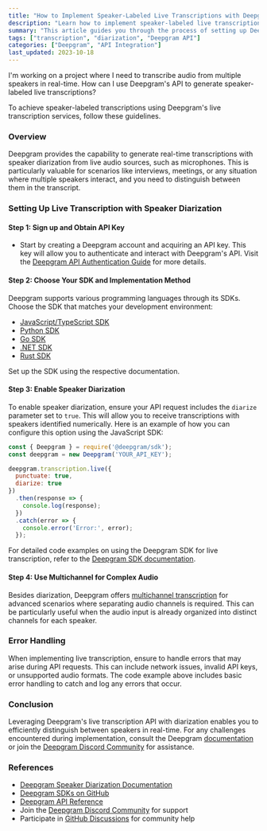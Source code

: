 ```yaml
---
title: "How to Implement Speaker-Labeled Live Transcriptions with Deepgram"
description: "Learn how to implement speaker-labeled live transcriptions using Deepgram's speech-to-text API."
summary: "This article guides you through the process of setting up Deepgram's live transcription services with speaker diarization, allowing you to generate real-time transcripts that distinguish between multiple speakers in the audio stream."
tags: ["transcription", "diarization", "Deepgram API"]
categories: ["Deepgram", "API Integration"]
last_updated: 2023-10-18
---
```


<CommunityQuestion>I'm working on a project where I need to transcribe audio from multiple speakers in real-time. How can I use Deepgram's API to generate speaker-labeled live transcriptions?</CommunityQuestion>

To achieve speaker-labeled transcriptions using Deepgram's live transcription services, follow these guidelines.

### Overview

Deepgram provides the capability to generate real-time transcriptions with speaker diarization from live audio sources, such as microphones. This is particularly valuable for scenarios like interviews, meetings, or any situation where multiple speakers interact, and you need to distinguish between them in the transcript.

### Setting Up Live Transcription with Speaker Diarization

#### Step 1: Sign up and Obtain API Key

- Start by creating a Deepgram account and acquiring an API key. This key will allow you to authenticate and interact with Deepgram's API. Visit the [Deepgram API Authentication Guide](/documentation/getting-started/authentication/#create-an-api-key) for more details.

#### Step 2: Choose Your SDK and Implementation Method

Deepgram supports various programming languages through its SDKs. Choose the SDK that matches your development environment:

- [JavaScript/TypeScript SDK](https://github.com/deepgram/deepgram-js-sdk)
- [Python SDK](https://github.com/deepgram/deepgram-python-sdk)
- [Go SDK](https://github.com/deepgram/deepgram-go-sdk)
- [.NET SDK](https://github.com/deepgram/deepgram-dotnet-sdk)
- [Rust SDK](https://github.com/deepgram/deepgram-rust-sdk)

Set up the SDK using the respective documentation.

#### Step 3: Enable Speaker Diarization

To enable speaker diarization, ensure your API request includes the `diarize` parameter set to `true`. This will allow you to receive transcriptions with speakers identified numerically. Here is an example of how you can configure this option using the JavaScript SDK:

```javascript
const { Deepgram } = require('@deepgram/sdk');
const deepgram = new Deepgram('YOUR_API_KEY');

deepgram.transcription.live({
  punctuate: true,
  diarize: true
})
  .then(response => {
    console.log(response);
  })
  .catch(error => {
    console.error('Error:', error);
  });
```

For detailed code examples on using the Deepgram SDK for live transcription, refer to the [Deepgram SDK documentation](/docs/getting-started-with-live-streaming-audio).

#### Step 4: Use Multichannel for Complex Audio

Besides diarization, Deepgram offers [multichannel transcription](/docs/multichannel-vs-diarization) for advanced scenarios where separating audio channels is required. This can be particularly useful when the audio input is already organized into distinct channels for each speaker.

### Error Handling

When implementing live transcription, ensure to handle errors that may arise during API requests. This can include network issues, invalid API keys, or unsupported audio formats. The code example above includes basic error handling to catch and log any errors that occur.

### Conclusion

Leveraging Deepgram's live transcription API with diarization enables you to efficiently distinguish between speakers in real-time. For any challenges encountered during implementation, consult the Deepgram [documentation](/docs/getting-started-with-live-streaming-audio) or join the [Deepgram Discord Community](https://discord.gg/deepgram) for assistance.

### References

- [Deepgram Speaker Diarization Documentation](/docs/diarization)
- [Deepgram SDKs on GitHub](https://github.com/deepgram)
- [Deepgram API Reference](/reference)
- Join the [Deepgram Discord Community](https://discord.gg/deepgram) for support
- Participate in [GitHub Discussions](https://github.com/deepgram/deepgram-js-sdk/discussions) for community help